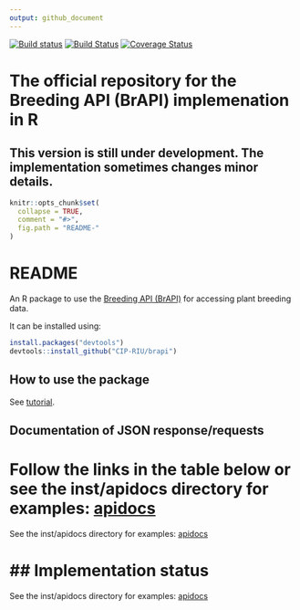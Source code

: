 ```yaml
---
output: github_document
---
```

[![Build status](https://ci.appveyor.com/api/projects/status/7qsrpldj8g3m3lu3?svg=true)](https://ci.appveyor.com/project/c5sire/brapi)
[![Build Status](https://travis-ci.org/c5sire/brapi.svg?branch=master)](https://travis-ci.org/CIP-RIU/brapi)
[![Coverage Status](https://coveralls.io/repos/github/c5sire/brapi/badge.svg)](https://coveralls.io/github/CIP-RIU/brapi)

<!-- README.md is generated from README.Rmd. Please edit that file -->
# The official repository for the Breeding API (BrAPI) implemenation in R 

## This version is still under development. The implementation sometimes changes minor details.

```r
knitr::opts_chunk$set(
  collapse = TRUE,
  comment = "#>",
  fig.path = "README-"
)
```

# README

An R package to use the [Breeding API (BrAPI)](http://docs.brapi.apiary.io) for accessing plant breeding data.

It can be installed using:

```r
install.packages("devtools")
devtools::install_github("CIP-RIU/brapi")
```


## How to use the package

See [tutorial](https://github.com/c5sire/brapi/blob/master/inst/doc/tutorial.Rmd).

## Documentation of JSON response/requests


Follow the links in the table below or see the inst/apidocs directory for examples: [apidocs](https://github.com/c5sire/brapi/blob/master/inst/apidocs/README.md)
=======
See the inst/apidocs directory for examples: [apidocs](https://github.com/c5sire/brapi/blob/master/inst/apidocs/README.md)


## Implementation status
=======
See the inst/apidocs directory for examples: [apidocs](https://github.com/c5sire/brapi/blob/master/inst/apidocs/README.md)


